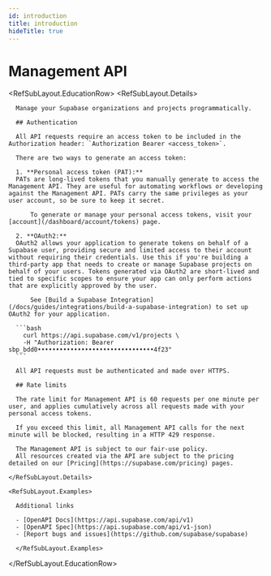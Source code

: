 ```yaml
---
id: introduction
title: introduction
hideTitle: true
---
```


<div className="flex items-start gap-6 not-prose" id="introduction">
  <div className="flex flex-col gap-2">
    <h1 className="text-3xl text-foreground m-0">Management API</h1>
  </div>
</div>

<RefSubLayout.EducationRow>
  <RefSubLayout.Details>

      Manage your Supabase organizations and projects programmatically.

      ## Authentication

      All API requests require an access token to be included in the Authorization header: `Authorization Bearer <access_token>`.

      There are two ways to generate an access token:

      1. **Personal access token (PAT):**
      PATs are long-lived tokens that you manually generate to access the Management API. They are useful for automating workflows or developing against the Management API. PATs carry the same privileges as your user account, so be sure to keep it secret.

          To generate or manage your personal access tokens, visit your [account](/dashboard/account/tokens) page.

      2. **OAuth2:**
      OAuth2 allows your application to generate tokens on behalf of a Supabase user, providing secure and limited access to their account without requiring their credentials. Use this if you're building a third-party app that needs to create or manage Supabase projects on behalf of your users. Tokens generated via OAuth2 are short-lived and tied to specific scopes to ensure your app can only perform actions that are explicitly approved by the user.

          See [Build a Supabase Integration](/docs/guides/integrations/build-a-supabase-integration) to set up OAuth2 for your application.

      ```bash
        curl https://api.supabase.com/v1/projects \
        -H "Authorization: Bearer sbp_bdd0••••••••••••••••••••••••••••••••4f23"
      ```

      All API requests must be authenticated and made over HTTPS.

      ## Rate limits

      The rate limit for Management API is 60 requests per one minute per user, and applies cumulatively across all requests made with your personal access tokens.

      If you exceed this limit, all Management API calls for the next minute will be blocked, resulting in a HTTP 429 response.

      The Management API is subject to our fair-use policy.
      All resources created via the API are subject to the pricing detailed on our [Pricing](https://supabase.com/pricing) pages.

    </RefSubLayout.Details>

    <RefSubLayout.Examples>

      Additional links

      - [OpenAPI Docs](https://api.supabase.com/api/v1)
      - [OpenAPI Spec](https://api.supabase.com/api/v1-json)
      - [Report bugs and issues](https://github.com/supabase/supabase)

      </RefSubLayout.Examples>

  </RefSubLayout.EducationRow>
